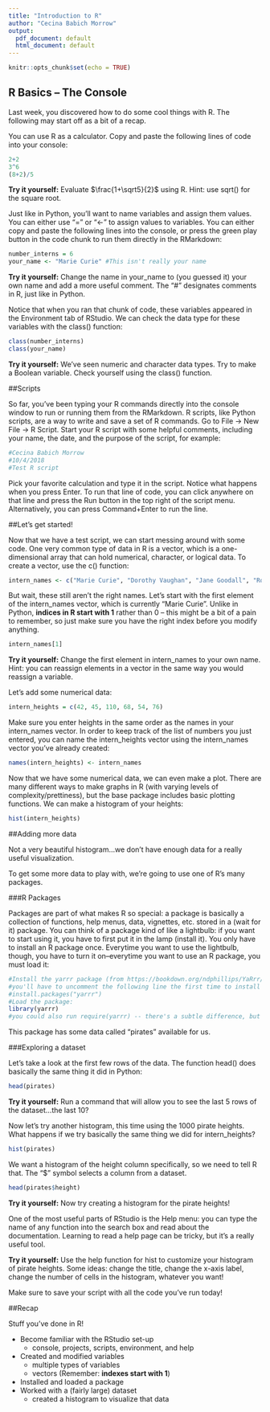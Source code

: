 ```yaml
---
title: "Introduction to R"
author: "Cecina Babich Morrow"
output:
  pdf_document: default
  html_document: default
---
```


```r
knitr::opts_chunk$set(echo = TRUE)
```

## R Basics -- The Console

Last week, you discovered how to do some cool things with R. The following may start off as a bit of a recap.

You can use R as a calculator. Copy and paste the following lines of code into your console:

```r
2+2
3^6
(8+2)/5
```

**Try it yourself:** Evaluate $\frac{1+\sqrt5}{2}$ using R. Hint: use sqrt() for the square root.

Just like in Python, you'll want to name variables and assign them values. You can either use "=" or "<-" to assign values to variables. You can either copy and paste the following lines into the console, or press the green play button in the code chunk to run them directly in the RMarkdown:

```r
number_interns = 6
your_name <- "Marie Curie" #This isn't really your name
```

**Try it yourself:** Change the name in your_name to (you guessed it) your own name and add a more useful comment. The "#" designates comments in R, just like in Python.

Notice that when you ran that chunk of code, these variables appeared in the Environment tab of RStudio. We can check the data type for these variables with the class() function:

```r
class(number_interns)
class(your_name)
```

**Try it yourself:** We've seen numeric and character data types. Try to make a Boolean variable. Check yourself using the class() function.

##Scripts

So far, you've been typing your R commands directly into the console window to run or running them from the RMarkdown. R scripts, like Python scripts, are a way to write and save a set of R commands. Go to File -> New File -> R Script. Start your R script with some helpful comments, including your name, the date, and the purpose of the script, for example:
```r
#Cecina Babich Morrow
#10/4/2018
#Test R script
```

Pick your favorite calculation and type it in the script. Notice what happens when you press Enter. To run that line of code, you can click anywhere on that line and press the Run button in the top right of the script menu. Alternatively, you can press Command+Enter to run the line.

##Let's get started!

Now that we have a test script, we can start messing around with some code. One very common type of data in R is a vector, which is a one-dimensional array that can hold numerical, character, or logical data. To create a vector, use the c() function:

```r
intern_names <- c("Marie Curie", "Dorothy Vaughan", "Jane Goodall", "Rosalind Franklin", "Grace Hopper", "Ada Lovelace")
```

But wait, these still aren't the right names. Let's start with the first element of the intern_names vector, which is currently "Marie Curie". Unlike in Python, **indices in R start with 1** rather than 0 -- this might be a bit of a pain to remember, so just make sure you have the right index before you modify anything.

```r
intern_names[1]
```

**Try it yourself:** Change the first element in intern_names to your own name. Hint: you can reassign elements in a vector in the same way you would reassign a variable.

Let's add some numerical data:

```r
intern_heights = c(42, 45, 110, 68, 54, 76)
```

Make sure you enter heights in the same order as the names in your intern_names vector. In order to keep track of the list of numbers you just entered, you can name the intern_heights vector using the intern_names vector you've already created:

```r
names(intern_heights) <- intern_names
```

Now that we have some numerical data, we can even make a plot. There are many different ways to make graphs in R (with varying levels of complexity/prettiness), but the base package includes basic plotting functions. We can make a histogram of your heights:

```r
hist(intern_heights)
```

##Adding more data

Not a very beautiful histogram...we don't have enough data for a really useful visualization.

To get some more data to play with, we're going to use one of R's many packages.

###R Packages

Packages are part of what makes R so special: a package is basically a collection of functions, help menus, data, vignettes, etc. stored in a (wait for it) package. You can think of a package kind of like a lightbulb: if you want to start using it, you have to first put it in the lamp (install it). You only have to install an R package once. Everytime you want to use the lightbulb, though, you have to turn it on--everytime you want to use an R package, you must load it:

```r
#Install the yarrr package (from https://bookdown.org/ndphillips/YaRrr/):
#you'll have to uncomment the following line the first time to install the package initially
#install.packages("yarrr")
#Load the package:
library(yarrr)
#you could also run require(yarrr) -- there's a subtle difference, but for most uses they are equivalent functions
```

This package has some data called "pirates" available for us.

###Exploring a dataset

Let's take a look at the first few rows of the data. The function head() does basically the same thing it did in Python:

```r
head(pirates)
```

**Try it yourself:** Run a command that will allow you to see the last 5 rows of the dataset...the last 10?

Now let's try another histogram, this time using the 1000 pirate heights. What happens if we try basically the same thing we did for intern_heights?

```r
hist(pirates)
```

We want a histogram of the height column specifically, so we need to tell R that. The "$" symbol selects a column from a dataset.

```r
head(pirates$height)
```

**Try it yourself:** Now try creating a histogram for the pirate heights!

One of the most useful parts of RStudio is the Help menu: you can type the name of any function into the search box and read about the documentation. Learning to read a help page can be tricky, but it's a really useful tool.

**Try it yourself:** Use the help function for hist to customize your histogram of pirate heights. Some ideas: change the title, change the x-axis label, change the number of cells in the histogram, whatever you want!

Make sure to save your script with all the code you've run today!

##Recap

Stuff you've done in R!

* Become familiar with the RStudio set-up
    + console, projects, scripts, environment, and help
* Created and modified variables
    + multiple types of variables
    + vectors (Remember: **indexes start with 1**)
* Installed and loaded a package
* Worked with a (fairly large) dataset
    + created a histogram to visualize that data




